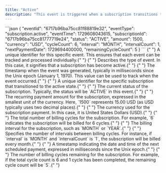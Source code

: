 ```yaml
---
title: "Active"
description: "This event is triggered when a subscription transitions to the active state, indicating it is ready for billing."
---
```


<ResponseExample>
```json
{
  "eventId": "6717b96ba75cc81f88819e32",
  "eventType": "subscription.active",
  "eventTime": 1729608043615,
  "subscriptionId": "6717b96ba75cc81777719e24",
  "status": "ACTIVE",
  "amount": 1500,
  "currency": "USD",
  "cycleCount": 6,
  "interval": "MONTH",
  "intervalCount": 1,
  "nextPaymentDate": 1729694400000,
  "remainingCycleCount": 5
}
```
</ResponseExample>

<ResponseField name="eventId" type="string">
  {" "}
  A unique identifier for this specific event. This ensures that each event can be
  tracked and processed individually.{" "}
</ResponseField> <ResponseField name="eventType" type="string">
  {" "}
  Describes the type of event. In this case, it signifies that a subscription has
  become active.{" "}
</ResponseField> <ResponseField name="eventTime" type="integer">
  {" "}
  The timestamp when the event was generated, typically in milliseconds since the
  Unix epoch (January 1, 1970). This value can be used to track when the event occurred.{" "}
</ResponseField> <ResponseField name="subscriptionId" type="string">
  {" "}
  A unique identifier for the specific subscription that transitioned to the active
  state.{" "}
</ResponseField> <ResponseField name="status" type="string">
  {" "}
  The current status of the subscription. Typically, the status will be `ACTIVE`
  in this event.{" "}
</ResponseField> <ResponseField name="amount" type="integer">
  {" "}
  The recurring payment amount for the subscription, expressed in the smallest unit
  of the currency. Here, `1500` represents 15.00 USD (as USD typically uses two decimal
  places).{" "}
</ResponseField> <ResponseField name="currency" type="string">
  {" "}
  The currency used for the subscription payment. In this case, it is United States
  Dollars (USD).{" "}
</ResponseField> <ResponseField name="cycleCount" type="integer">
  {" "}
  The total number of billing cycles for the subscription. For example, `6` indicates
  the subscription will be billed for 6 cycles.{" "}
</ResponseField> <ResponseField name="interval" type="string">
  {" "}
  The billing interval for the subscription, such as `MONTH` or `YEAR`.{" "}
</ResponseField> <ResponseField name="intervalCount" type="integer">
  {" "}
  Specifies the number of intervals between billing cycles. For instance, if `interval`
  is `MONTH` and `intervalCount` is `1`, the subscription will be billed every month.{" "}
</ResponseField> <ResponseField name="nextPaymentDate" type="integer">
  {" "}
  A timestamp indicating the date and time of the next scheduled payment, expressed
  in milliseconds since the Unix epoch.{" "}
</ResponseField> <ResponseField name="remainingCycleCount" type="integer">
  {" "}
  The number of billing cycles remaining for the subscription. For example, if the
  total cycle count is 6 and 1 cycle has been completed, the remaining cycle count
  will be `5`.{" "}
</ResponseField>
